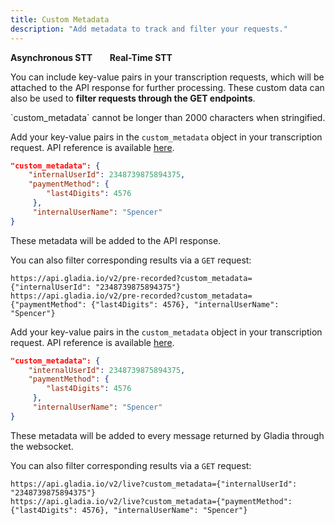 ```yaml
---
title: Custom Metadata
description: "Add metadata to track and filter your requests."
---
```


<Icon icon="check" iconType="solid" color="green" size="20" /> **Asynchronous STT** &nbsp; &nbsp; &nbsp;
<Icon icon="check" iconType="solid" color="green" size="20" /> **Real-Time STT**

You can include key-value pairs in your transcription requests, which will be attached to the API response for further processing.
These custom data can also be used to **filter requests through the GET endpoints**.

<Note>
  `custom_metadata` cannot be longer than 2000 characters when stringified.
</Note>

<Tabs>

<Tab title='Asynchronous STT'>

Add your key-value pairs in the `custom_metadata` object in your transcription request. API reference is available [here](https://docs.gladia.io/api-reference/v2/pre-recorded/init#body-custom-metadata).

```json
"custom_metadata": {
    "internalUserId": 2348739875894375,
    "paymentMethod": {
        "last4Digits": 4576
     },
     "internalUserName": "Spencer"
}
```

These metadata will be added to the API response.

You can also filter corresponding results via a `GET` request:

```
https://api.gladia.io/v2/pre-recorded?custom_metadata={"internalUserId": "2348739875894375"}
https://api.gladia.io/v2/pre-recorded?custom_metadata={"paymentMethod": {"last4Digits": 4576}, "internalUserName": "Spencer"}
```

</Tab>

<Tab title='Real-Time STT'>

Add your key-value pairs in the `custom_metadata` object in your transcription request. API reference is available [here](https://docs.gladia.io/api-reference/v2/live/init#body-custom-metadata).

```json
"custom_metadata": {
    "internalUserId": 2348739875894375,
    "paymentMethod": {
        "last4Digits": 4576
     },
     "internalUserName": "Spencer"
}
```

These metadata will be added to every message returned by Gladia through the websocket.

You can also filter corresponding results via a `GET` request:

```
https://api.gladia.io/v2/live?custom_metadata={"internalUserId": "2348739875894375"}
https://api.gladia.io/v2/live?custom_metadata={"paymentMethod": {"last4Digits": 4576}, "internalUserName": "Spencer"}
```

</Tab>

</Tabs>